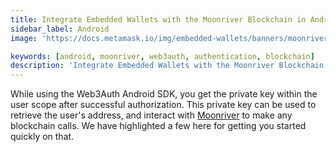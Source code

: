 ```yaml
---
title: Integrate Embedded Wallets with the Moonriver Blockchain in Android
sidebar_label: Android
image: 'https://docs.metamask.io/img/embedded-wallets/banners/moonriver.png'

keywords: [android, moonriver, web3auth, authentication, blockchain]
description: 'Integrate Embedded Wallets with the Moonriver Blockchain in Android | Embedded Wallets'
---
```



<SEO
  title="Integrate Embedded Wallets with the Moonriver Blockchain in Android"
  description="Integrate Embedded Wallets with the Moonriver Blockchain in Android | Embedded Wallets"
  image="https://docs.metamask.io/img/embedded-wallets/banners/moonriver.png"
  slug="/embedded-wallets/connect-blockchain/evm/moonriver/android"
/>

While using the Web3Auth Android SDK, you get the private key within the user scope after successful authorization. This private key can be used to retrieve the user's address, and interact with [Moonriver](https://moonriver.network/) to make any blockchain calls. We have highlighted a few here for getting you started quickly on that.

<EVMInteraction />
